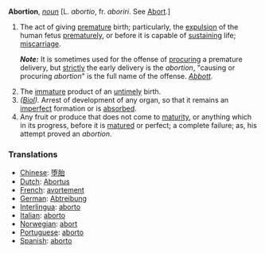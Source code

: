 '''Abortion''', ''[[noun (part of speech)|noun]]'' [L. ''abortio'', fr. ''aboriri''. See [[Abort]].]

<ol>
<li>The act of giving [[premature]] birth; particularly, the [[expulsion]] of the human fetus [[prematurely]], or before it is capable of [[sustaining]] life; [[miscarriage]].

'''''Note:''''' It is sometimes used for the offense of [[procuring]] a premature delivery, but [[strictly]] the early delivery is the ''abortion'', "causing or procuring ''abortion''" is the full name of the offense. ''[[Abbott (source)|Abbott]].''

<li> The [[immature]] product of an [[untimely]] birth.

<li> ''([[Biol (subject)|Biol]]).'' Arrest of development of any organ, so that it remains an [[imperfect]] formation or is [[absorbed]].

<li> Any fruit or produce that does not come to [[maturity]], or anything which in its progress, before it is [[matured]] or perfect; a complete failure; as, his attempt proved an ''abortion''.
</ol>

=== Translations ===
*[[Chinese]]: [[堕胎]]
*[[Dutch]]: [[Abortus]]
*[[French]]: [[avortement]]
*[[German]]: [[Abtreibung]]
*[[Interlingua]]: [[aborto]]
*[[Italian]]: [[aborto]]
*[[Norwegian]]: [[abort]]
*[[Portuguese]]: [[aborto]]
*[[Spanish]]: [[aborto]]